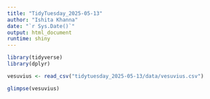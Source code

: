 ```yaml
---
title: "TidyTuesday_2025-05-13"
author: "Ishita Khanna"
date: "`r Sys.Date()`"
output: html_document
runtime: shiny
---
```


```r
library(tidyverse)
library(dplyr)

vesuvius <- read_csv("tidytuesday_2025-05-13/data/vesuvius.csv")
```

```r
glimpse(vesuvius)
```



